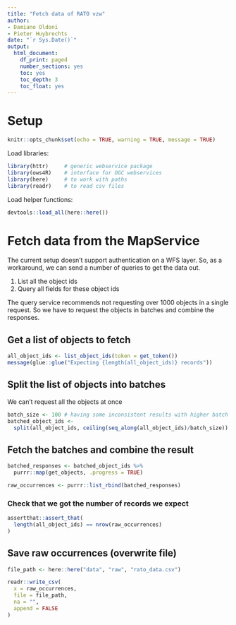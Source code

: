 ```yaml
---
title: "Fetch data of RATO vzw"
author:
- Damiano Oldoni
- Pieter Huybrechts
date: "`r Sys.Date()`"
output:
  html_document:
    df_print: paged
    number_sections: yes
    toc: yes
    toc_depth: 3
    toc_float: yes
---
```


# Setup 

```r
knitr::opts_chunk$set(echo = TRUE, warning = TRUE, message = TRUE)
```

Load libraries:

```r
library(httr)     # generic webservice package
library(ows4R)    # interface for OGC webservices
library(here)     # to work with paths
library(readr)    # to read csv files
```

Load helper functions: 

```r
devtools::load_all(here::here())
```
# Fetch data from the MapService
The current setup doesn't support authentication on a WFS layer. So, as a workaround, we can send a number of queries to get the data out. 

1) List all the object ids
2) Query all fields for these object ids

The query service recommends not requesting over 1000 objects in a single request. So we have to request the objects in batches and combine the responses.

## Get a list of objects to fetch

```r
all_object_ids <- list_object_ids(token = get_token())
message(glue::glue("Expecting {length(all_object_ids)} records"))
```

## Split the list of objects into batches
We can't request all the objects at once

```r
batch_size <- 100 # having some inconsistent results with higher batch sizes
batched_object_ids <- 
  split(all_object_ids, ceiling(seq_along(all_object_ids)/batch_size))
```

## Fetch the batches and combine the result
```r
batched_responses <- batched_object_ids %>% 
  purrr::map(get_objects, .progress = TRUE)

raw_occurrences <- purrr::list_rbind(batched_responses)
```

### Check that we got the number of records we expect

```r
assertthat::assert_that(
  length(all_object_ids) == nrow(raw_occurrences)
)
```

## Save raw occurrences (overwrite file)

```r
file_path <- here::here("data", "raw", "rato_data.csv")

readr::write_csv(
  x = raw_occurrences,
  file = file_path,
  na = "",
  append = FALSE
)
```
  
